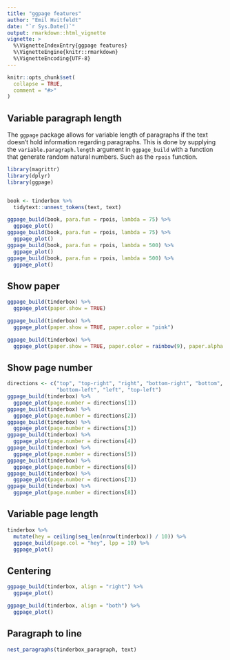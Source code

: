 ```yaml
---
title: "ggpage features"
author: "Emil Hvitfeldt"
date: "`r Sys.Date()`"
output: rmarkdown::html_vignette
vignette: >
  %\VignetteIndexEntry{ggpage features}
  %\VignetteEngine{knitr::rmarkdown}
  %\VignetteEncoding{UTF-8}
---
```


```r
knitr::opts_chunk$set(
  collapse = TRUE,
  comment = "#>"
)
```

## Variable paragraph length

The `ggpage` package allows for variable length of paragraphs if the text doesn't hold information regarding paragraphs. This is done by supplying the `variable.paragraph.length` argument in `ggpage_build` with a function that generate random natural numbers. Such as the `rpois` function.

```r
library(magrittr)
library(dplyr)
library(ggpage)


book <- tinderbox %>%
  tidytext::unnest_tokens(text, text)

ggpage_build(book, para.fun = rpois, lambda = 75) %>%
  ggpage_plot()
ggpage_build(book, para.fun = rpois, lambda = 75) %>%
  ggpage_plot()
ggpage_build(book, para.fun = rpois, lambda = 500) %>%
  ggpage_plot()
ggpage_build(book, para.fun = rpois, lambda = 500) %>%
  ggpage_plot()
```

## Show paper

```r
ggpage_build(tinderbox) %>%
  ggpage_plot(paper.show = TRUE)
```

```r
ggpage_build(tinderbox) %>%
  ggpage_plot(paper.show = TRUE, paper.color = "pink")
```

```r
ggpage_build(tinderbox) %>%
  ggpage_plot(paper.show = TRUE, paper.color = rainbow(9), paper.alpha = 0.3)
```

## Show page number

```r
directions <- c("top", "top-right", "right", "bottom-right", "bottom",
                "bottom-left", "left", "top-left")
ggpage_build(tinderbox) %>%
  ggpage_plot(page.number = directions[1])
ggpage_build(tinderbox) %>%
  ggpage_plot(page.number = directions[2])
ggpage_build(tinderbox) %>%
  ggpage_plot(page.number = directions[3])
ggpage_build(tinderbox) %>%
  ggpage_plot(page.number = directions[4])
ggpage_build(tinderbox) %>%
  ggpage_plot(page.number = directions[5])
ggpage_build(tinderbox) %>%
  ggpage_plot(page.number = directions[6])
ggpage_build(tinderbox) %>%
  ggpage_plot(page.number = directions[7])
ggpage_build(tinderbox) %>%
  ggpage_plot(page.number = directions[8])

```



## Variable page length

```r
tinderbox %>%
  mutate(hey = ceiling(seq_len(nrow(tinderbox)) / 10)) %>%
  ggpage_build(page.col = "hey", lpp = 10) %>%
  ggpage_plot()
```

## Centering

```r
ggpage_build(tinderbox, align = "right") %>%
  ggpage_plot()

ggpage_build(tinderbox, align = "both") %>%
  ggpage_plot()
```

## Paragraph to line

```r
nest_paragraphs(tinderbox_paragraph, text)
```




